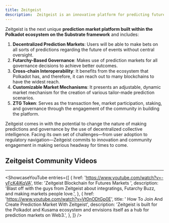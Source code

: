 ```yaml
---
title: Zeitgeist
description:  Zeitgeist is an innovative platform for predicting future events.
---
```



Zeitgeist is the next unique **prediction market platform built within the Polkadot ecosystem on the Substrate framework** and includes:

1. **Decentralized Prediction Markets**: Users will be able to make bets on all sorts of predictions regarding the future of events without central oversight.
2. **Futarchy-Based Governance**: Makes use of prediction markets for all governance decisions to achieve better outcomes.
3. **Cross-chain Interoperability**: It benefits from the ecosystem that Polkadot has, and therefore, it can reach out to many blockchains to have the widest reach.
4. **Customizable Market Mechanisms**: It presents an adjustable, dynamic market mechanism for the creation of various tailor-made prediction scenarios.
5. **ZTG Token**: Serves as the transaction fee, market participation, staking, and governance through the engagement of the community in building the platform.

Zeitgeist comes in with the potential to change the nature of making predictions and governance by the use of decentralized collective intelligence. Facing its own set of challenges—from user adoption to regulatory navigation—Zeitgeist commits to innovation and community engagement in making serious headway for times to come.

 ## Zeitgeist Community Videos
------------
<ShowcaseYouTube
  entries={[
    {
      href: 'https://www.youtube.com/watch?v=-yFcK4iKqVA',
      title: 'Zeitgeist Blockchain for Futures Markets ',
      description: 'Blast off with the guys from Zeitgeist about integratings, Futarchy Buzz, and making markets people love.',
    },
        {
        href: 'https://www.youtube.com/watch?v=Vt0nODtGp0E',
      title: ' How To Join And Create Prediction Market With Zeitgeist',
      description: 'Zeitgeist is built for the Polkadot and Kusama ecosystem and envisions itself as a hub for prediction markets on Web3.',
    },
  ]} />